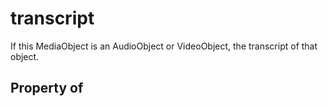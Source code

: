 # transcript

If this MediaObject is an AudioObject or VideoObject, the transcript of that object.

## Property of



